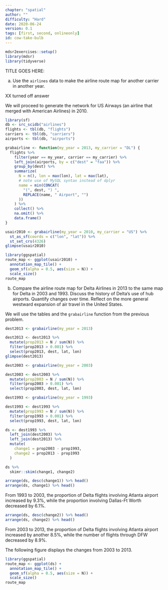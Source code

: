 ```yaml
---
chapter: "spatial"
author: ""
difficulty: "Hard"
date: 2020-06-24 
version: 0.1
tags: [first, second, onlineonly]
id: cow-take-bulb
---
```


```r
mdsr2exercises::setup()
library(mdsr)
library(tidyverse)
```

TITLE GOES HERE: 

a. Use the `airlines` data to make the airline route map for another carrier in another year. 

 <!--begin-answer-->

XX turned off answer

We will proceed to generate the network for US Airways (an airline that merged with American Airlines) in 2010.
```r
library(sf)
db <- src_scidb("airlines")
flights <- tbl(db, "flights")
carriers <- tbl(db, "carriers")
airports <- tbl(db, "airports")
```

```r
grabairline <- function(my_year = 2013, my_carrier = "DL") {
  flights %>%
    filter(year == my_year, carrier == my_carrier) %>%
    left_join(airports, by = c("dest" = "faa")) %>%
    group_by(dest) %>%
    summarize(
      N = n(), lon = max(lon), lat = max(lat),
      # note use of MySQL syntax instead of dplyr
      name = min(CONCAT(
        "(", dest, ") ",
        REPLACE(name, " Airport", "")
      ))
    ) %>%
    collect() %>%
    na.omit() %>%
    data.frame()
}
```

```r
usair2010 <- grabairline(my_year = 2010, my_carrier = "US") %>%
  st_as_sf(coords = c("lon", "lat")) %>%
  st_set_crs(4326)
glimpse(usair2010)
```


```r
library(ggspatial)
route_map <- ggplot(usair2010) +
  annotation_map_tile() +
  geom_sf(alpha = 0.5, aes(size = N)) +
  scale_size()
route_map
```
 <!--end-answer-->


b. Compare the airline route map for Delta Airlines in 2013 to the same map for Delta in 2003 and 1993. Discuss the history of Delta's use of hub airports. Quantify changes over time.  Reflect on the more general westward expansion of air travel in the United States. 

 <!--begin-answer-->

We will use the tables and the `grabairline` function from the previous 
problem.

```r
dest2013 <- grabairline(my_year = 2013)

dest2013 <- dest2013 %>%
  mutate(prop2013 = N / sum(N)) %>%
  filter(prop2013 > 0.001) %>%
  select(prop2013, dest, lat, lon)
glimpse(dest2013)
```
```r
dest2003 <- grabairline(my_year = 2003)

dest2003 <- dest2003 %>%
  mutate(prop2003 = N / sum(N)) %>%
  filter(prop2003 > 0.001) %>%
  select(prop2003, dest, lat, lon)
```
```r
dest1993 <- grabairline(my_year = 1993)

dest1993 <- dest1993 %>%
  mutate(prop1993 = N / sum(N)) %>%
  filter(prop1993 > 0.001) %>%
  select(prop1993, dest, lat, lon)
```

```r
ds <- dest1993 %>%
  left_join(dest2003) %>%
  left_join(dest2013) %>%
  mutate(
    change1 = prop2003 - prop1993,
    change2 = prop2013 - prop1993
  )
```

```r
ds %>%
  skimr::skim(change1, change2)
```

```r
arrange(ds, desc(change1)) %>% head()
arrange(ds, change1) %>% head()
```

From 1993 to 2003, the proportion of Delta flights involving Atlanta airport increased by 9.3\%, while the proportion involving Dallas-Ft Worth decreased by 6.1\%.


```r
arrange(ds, desc(change2)) %>% head()
arrange(ds, change2) %>% head()
```

From 2003 to 2013, the proportion of Delta flights involving Atlanta airport increased by another 8.5\%, while the number of flights through DFW decreased by 8.9\%.

The following figure displays the changes from 2003 to 2013.
```r
library(ggspatial)
route_map <- ggplot(ds) +
  annotation_map_tile() +
  geom_sf(alpha = 0.5, aes(size = N)) +
  scale_size()
route_map
```


 <!--end-answer-->

